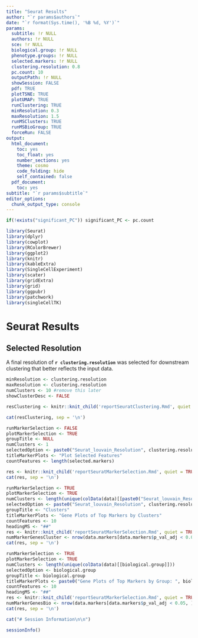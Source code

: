 ```yaml
---
title: "Seurat Results"
author: "`r params$authors`"
date: "`r format(Sys.time(), '%B %d, %Y')`"
params:
  subtitle: !r NULL
  authors: !r NULL
  sce: !r NULL
  biological.group: !r NULL
  phenotype.groups: !r NULL
  selected.markers: !r NULL
  clustering.resolution: 0.8
  pc.count: 10
  outputPath: !r NULL
  showSession: FALSE
  pdf: TRUE
  plotTSNE: TRUE
  plotUMAP: TRUE
  runClustering: TRUE
  minResolution: 0.3
  maxResolution: 1.5
  runMSClusters: TRUE
  runMSBioGroup: TRUE
  forceRun: FALSE
output:
  html_document:
    toc: yes
    toc_float: yes
    number_sections: yes
    theme: cosmo
    code_folding: hide
    self_contained: false
  pdf_document:
    toc: yes
subtitle: "`r params$subtitle`"
editor_options:
  chunk_output_type: console
---
```


```r
if(!exists("significant_PC")) significant_PC <- pc.count
```

```r
library(Seurat)
library(dplyr)
library(cowplot)
library(RColorBrewer)
library(ggplot2)
library(knitr)
library(kableExtra)
library(SingleCellExperiment)
library(scater)
library(gridExtra)
library(grid)
library(ggpubr)
library(patchwork)
library(singleCellTK)
```

# Seurat Results

## Selected Resolution {.tabset .tabset-fade}
A final resolution of **`r clustering.resolution`** was selected for downstream clustering that better reflects the input data.

<!-- Clustering -->
```r
minResolution <- clustering.resolution
maxResolution <- clustering.resolution
numClusters <- 10 #remove this later
showClusterDesc <- FALSE

resClustering <- knitr::knit_child('reportSeuratClustering.Rmd', quiet = TRUE, envir = environment())
```

```r
cat(resClustering, sep = '\n')
```

<!-- Pre-selected Markers -->
```r
runMarkerSelection <- FALSE
plotMarkerSelection <- TRUE
groupTitle <- NULL
numClusters <- 1
selectedOption <- paste0("Seurat_louvain_Resolution", clustering.resolution)
titleMarkerPlots <- "Plot Selected Features"
countFeatures <- length(selected.markers)

res <- knitr::knit_child('reportSeuratMarkerSelection.Rmd', quiet = TRUE)
cat(res, sep = '\n')
```

<!-- Marker Selection (Clusters) -->
```r
runMarkerSelection <- TRUE
plotMarkerSelection <- TRUE
numClusters <- length(unique(colData(data)[[paste0("Seurat_louvain_Resolution", clustering.resolution)]]))
selectedOption <- paste0("Seurat_louvain_Resolution", clustering.resolution)
groupTitle <- "Clusters"
titleMarkerPlots <- "Gene Plots of Top Markers by Clusters"
countFeatures <- 10
headingMS <- "##"
res <- knitr::knit_child('reportSeuratMarkerSelection.Rmd', quiet = TRUE)
numMarkerGenesCluster <- nrow(data.markers[data.markers$p_val_adj < 0.05, ])
cat(res, sep = '\n')
```

<!-- Marker Selection (Group) -->
```r
runMarkerSelection <- TRUE
plotMarkerSelection <- TRUE
numClusters <- length(unique(colData(data)[[biological.group]]))
selectedOption <- biological.group
groupTitle <- biological.group
titleMarkerPlots <- paste0("Gene Plots of Top Markers by Group: ", biological.group)
countFeatures <- 10
headingMS <- "##"
res <- knitr::knit_child('reportSeuratMarkerSelection.Rmd', quiet = TRUE)
numMarkerGenesBio <- nrow(data.markers[data.markers$p_val_adj < 0.05, ])
cat(res, sep = '\n')
```

```r
cat("# Session Information\n\n")
```

```r
sessionInfo()
```

